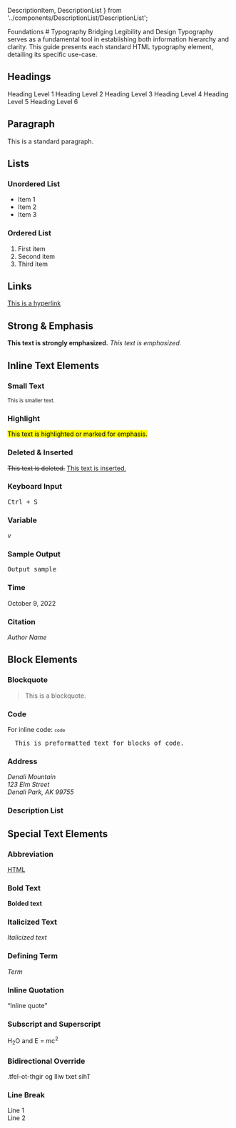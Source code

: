   DescriptionItem,
  DescriptionList
} from '../components/DescriptionList/DescriptionList';


<Meta title="Foundations/Typography" />

<Unstyled>
<Subheading>Foundations</Subheading>
# Typography
<Lead>Bridging Legibility and Design</Lead>
Typography serves as a fundamental tool in establishing both information hierarchy and clarity. This guide presents each standard HTML typography element, detailing its specific use-case.

## Headings <a name="headings"></a>

<Heading level={1}>Heading Level 1</Heading>
<Heading level={2}>Heading Level 2</Heading>
<Heading level={3}>Heading Level 3</Heading>
<Heading level={4}>Heading Level 4</Heading>
<Heading level={5}>Heading Level 5</Heading>
<Heading level={6}>Heading Level 6</Heading>

## Paragraph <a name="paragraph"></a>
<Paragraph>This is a standard paragraph.</Paragraph>

## Lists <a name="lists"></a>
### Unordered List <a name="unordered-list"></a>
<ul>
  <li>Item 1</li>
  <li>Item 2</li>
  <li>Item 3</li>
</ul>

### Ordered List <a name="ordered-list"></a>
<ol>
  <li>First item</li>
  <li>Second item</li>
  <li>Third item</li>
</ol>

## Links <a name="links"></a>
<a href="#">This is a hyperlink</a>

## Strong & Emphasis <a name="strong--emphasis"></a>
<strong>This text is strongly emphasized.</strong>
<em>This text is emphasized.</em>

## Inline Text Elements <a name="inline-text-elements"></a>
### Small Text
<small>This is smaller text.</small>

### Highlight
<mark>This text is highlighted or marked for emphasis.</mark>

### Deleted & Inserted
<del>This text is deleted.</del>
<ins>This text is inserted.</ins>

### Keyboard Input
<kbd>Ctrl + S</kbd>

### Variable
<var>v</var>

### Sample Output
<samp>Output sample</samp>

### Time
<time dateTime="2022-10-09">October 9, 2022</time>

### Citation
<cite>Author Name</cite>

## Block Elements <a name="block-elements"></a>
### Blockquote
<blockquote>
  This is a blockquote.
</blockquote>

### Code
For inline code: <code>`code`</code>
<pre>
  This is preformatted text for blocks of code.
</pre>

### Address
<address>
  Denali Mountain<br />
  123 Elm Street<br />
  Denali Park, AK 99755
</address>

### Description List
<DescriptionList>
  <DescriptionItem term="Term 1" description="Description for Term 1" />
  <DescriptionItem term="Term 2" description="Description for Term 2" />
</DescriptionList>


## Special Text Elements <a name="special-text-elements"></a>
### Abbreviation
<abbr title="Hypertext Markup Language">HTML</abbr>

### Bold Text
<b>Bolded text</b>

### Italicized Text
<i>Italicized text</i>

### Defining Term
<dfn>Term</dfn>

### Inline Quotation
<q>Inline quote</q>

### Subscript and Superscript
H<sub>2</sub>O and E = mc<sup>2</sup>

### Bidirectional Override
<bdo dir="rtl">This text will go right-to-left.</bdo>

### Line Break
Line 1<br/>Line 2

</Unstyled>